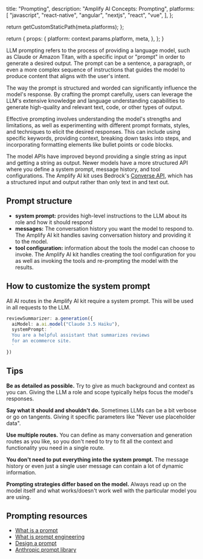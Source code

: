
  title: "Prompting",
  description:
    "Amplify AI Concepts: Prompting",
  platforms: [
    "javascript",
    "react-native",
    "angular",
    "nextjs",
    "react",
    "vue",
  ],
};

  return getCustomStaticPath(meta.platforms);
};

  return {
    props: {
      platform: context.params.platform,
      meta,
    },
  };
}





LLM prompting refers to the process of providing a language model, such as Claude or Amazon Titan, with a specific input or "prompt" in order to generate a desired output. The prompt can be a sentence, a paragraph, or even a more complex sequence of instructions that guides the model to produce content that aligns with the user's intent.

The way the prompt is structured and worded can significantly influence the model's response. By crafting the prompt carefully, users can leverage the LLM's extensive knowledge and language understanding capabilities to generate high-quality and relevant text, code, or other types of output.

Effective prompting involves understanding the model's strengths and limitations, as well as experimenting with different prompt formats, styles, and techniques to elicit the desired responses. This can include using specific keywords, providing context, breaking down tasks into steps, and incorporating formatting elements like bullet points or code blocks.

The model APIs have improved beyond providing a single string as input and getting a string as output. Newer models have a more structured API where you define a system prompt, message history, and tool configurations. The Amplify AI kit uses Bedrock's [Converse API](https://docs.aws.amazon.com/bedrock/latest/APIReference/API_runtime_Converse.html), which has a structured input and output rather than only text in and text out. 

## Prompt structure

* **system prompt:** provides high-level instructions to the LLM about its role and how it should respond
* **messages:** The conversation history you want the model to respond to. The Amplify AI kit handles saving conversation history and providing it to the model.
* **tool configuration:** information about the tools the model can choose to invoke. The Amplify AI kit handles creating the tool configuration for you as well as invoking the tools and re-prompting the model with the results. 


## How to customize the system prompt

All AI routes in the Amplify AI kit require a system prompt. This will be used in all requests to the LLM. 

```ts
reviewSummarizer: a.generation({
  aiModel: a.ai.model("Claude 3.5 Haiku"),
  systemPrompt: `
  You are a helpful assistant that summarizes reviews
  for an ecommerce site. 
  `
})
```

## Tips

**Be as detailed as possible.** Try to give as much background and context as you can. Giving the LLM a role and scope typically helps focus the model's responses.

**Say what it should and shouldn't do.** Sometimes LLMs can be a bit verbose or go on tangents. Giving it specific parameters like "Never use placeholder data".

**Use multiple routes.** You can define as many conversation and generation routes as you like, so you don't need to try to fit all the context and functionality you need in a single route. 

**You don't need to put everything into the system prompt.** The message history or even just a single user message can contain a lot of dynamic information. 

**Prompting strategies differ based on the model.** Always read up on the model itself and what works/doesn't work well with the particular model you are using.

## Prompting resources

* [What is a prompt](https://docs.aws.amazon.com/bedrock/latest/userguide/what-is-a-prompt.html)
* [What is prompt engineering](https://docs.aws.amazon.com/bedrock/latest/userguide/what-is-prompt-engineering.html)
* [Design a prompt](https://docs.aws.amazon.com/bedrock/latest/userguide/design-a-prompt.html)
* [Anthropic prompt library](https://docs.anthropic.com/en/prompt-library/library)

